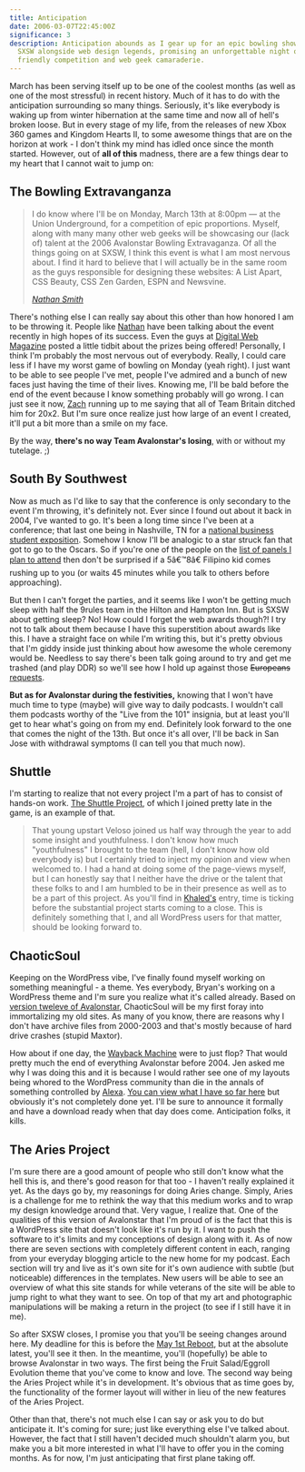 ```yaml
---
title: Anticipation
date: 2006-03-07T22:45:00Z
significance: 3
description: Anticipation abounds as I gear up for an epic bowling showdown at
  SXSW alongside web design legends, promising an unforgettable night of
  friendly competition and web geek camaraderie.
---
```


March has been serving itself up to be one of the coolest months (as well as one of the most stressful) in recent history. Much of it has to do with the anticipation surrounding so many things. Seriously, it's like everybody is waking up from winter hibernation at the same time and now all of hell's broken loose. But in every stage of my life, from the releases of new Xbox 360 games and Kingdom Hearts II, to some awesome things that are on the horizon at work - I don't think my mind has idled once since the month started. However, out of **all of this** madness, there are a few things dear to my heart that I cannot wait to jump on:

## The Bowling Extravanganza

> I do know where I'll be on Monday, March 13th at 8:00pm — at the Union Underground, for a competition of epic proportions. Myself, along with many many other web geeks will be showcasing our (lack of) talent at the 2006 Avalonstar Bowling Extravaganza. Of all the things going on at SXSW, I think this event is what I am most nervous about. I find it hard to believe that I will actually be in the same room as the guys responsible for designing these websites: A List Apart, CSS Beauty, CSS Zen Garden, ESPN and Newsvine.
>
> <cite>[Nathan Smith][1]</cite>

There's nothing else I can really say about this other than how honored I am to be throwing it. People like [Nathan][1] have been talking about the event recently in high hopes of its success. Even the guys at [Digital Web Magazine][2] posted a little tidbit about the prizes being offered! Personally, I think I'm probably the most nervous out of everybody. Really, I could care less if I have my worst game of bowling on Monday (yeah right). I just want to be able to see people I've met, people I've admired and a bunch of new faces just having the time of their lives. Knowing me, I'll be bald before the end of the event because I know something probably will go wrong. I can just see it now, [Zach][3] running up to me saying that all of Team Britain ditched him for 20x2. But I'm sure once realize just how large of an event I created, it'll put a bit more than a smile on my face.

By the way, **there's no way Team Avalonstar's losing**, with or without my tutelage. ;)

## South By Southwest

Now as much as I'd like to say that the conference is only secondary to the event I'm throwing, it's definitely not. Ever since I found out about it back in 2004, I've wanted to go. It's been a long time since I've been at a conference; that last one being in Nashville, TN for a [national business student exposition][4]. Somehow I know I'll be analogic to a star struck fan that got to go to the Oscars. So if you're one of the people on the [list of panels I plan to attend][5] then don't be surprised if a 5â€™8â€ Filipino kid comes rushing up to you (or waits 45 minutes while you talk to others before approaching).

But then I can't forget the parties, and it seems like I won't be getting much sleep with half the 9rules team in the Hilton and Hampton Inn. But is SXSW about getting sleep? No! How could I forget the web awards though?! I try not to talk about them because I have this superstition about awards like this. I have a straight face on while I'm writing this, but it's pretty obvious that I'm giddy inside just thinking about how awesome the whole ceremony would be. Needless to say there's been talk going around to try and get me trashed (and play DDR) so we'll see how I hold up against those <del datetime="2006-03-08T09:11:18+00:00">Europeans</del> <ins datetime="2006-03-08T09:11:18+00:00">requests</ins>.

**But as for Avalonstar during the festivities,** knowing that I won't have much time to type (maybe) will give way to daily podcasts. I wouldn't call them podcasts worthy of the "Live from the 101" insignia, but at least you'll get to hear what's going on from my end. Definitely look forward to the one that comes the night of the 13th. But once it's all over, I'll be back in San Jose with withdrawal symptoms (I can tell you that much now).

## Shuttle

I'm starting to realize that not every project I'm a part of has to consist of hands-on work. [The Shuttle Project][6], of which I joined pretty late in the game, is an example of that.

> That young upstart Veloso joined us half way through the year to add some insight and youthfulness.
I don't know how much "youthfulness" I brought to the team (hell, I don't know how old everybody is) but I certainly tried to inject my opinion and view when welcomed to. I had a hand at doing some of the page-views myself, but I can honestly say that I neither have the drive or the talent that these folks to and I am humbled to be in their presence as well as to be a part of this project. As you'll find in [Khaled's][7] entry, time is ticking before the substantial project starts coming to a close. This is definitely something that I, and all WordPress users for that matter, should be looking forward to.

## ChaoticSoul

Keeping on the WordPress vibe, I've finally found myself working on something meaningful - a theme. Yes everybody, Bryan's working on a WordPress theme and I'm sure you realize what it's called already. Based on [version tweleve of Avalonstar][8], ChaoticSoul will be my first foray into immortalizing my old sites. As many of you know, there are reasons why I don't have archive files from 2000-2003 and that's mostly because of hard drive crashes (stupid Maxtor).

How about if one day, the [Wayback Machine][9] were to just flop? That would pretty much the end of everything Avalonstar before 2004. Jen asked me why I was doing this and it is because I would rather see one of my layouts being whored to the WordPress community than die in the annals of something controlled by [Alexa][10]. [You can view what I have so far here][11] but obviously it's not completely done yet. I'll be sure to announce it formally and have a download ready when that day does come. Anticipation folks, it kills.

## The Aries Project

I'm sure there are a good amount of people who still don't know what the hell this is, and there's good reason for that too - I haven't really explained it yet. As the days go by, my reasonings for doing Aries change. Simply, Aries is a challenge for me to rethink the way that this medium works and to wrap my design knowledge around that. Very vague, I realize that. One of the qualities of this version of Avalonstar that I'm proud of is the fact that this is a WordPress site that doesn't look like it's run by it. I want to push the software to it's limits and my conceptions of design along with it. As of now there are seven sections with completely different content in each, ranging from your everyday blogging article to the new home for my podcast. Each section will try and live as it's own site for it's own audience with subtle (but noticeable) differences in the templates. New users will be able to see an overview of what this site stands for while veterans of the site will be able to jump right to what they want to see. On top of that my art and photographic manipulations will be making a return in the project (to see if I still have it in me).

So after SXSW closes, I promise you that you'll be seeing changes around here. My deadline for this is before the [May 1st Reboot][12], but at the absolute latest, you'll see it then. In the meantime, you'll (hopefully) be able to browse Avalonstar in two ways. The first being the Fruit Salad/Eggroll Evolution theme that you've come to know and love. The second way being the Aries Project while it's in development. It's obvious that as time goes by, the functionality of the former layout will wither in lieu of the new features of the Aries Project.

Other than that, there's not much else I can say or ask you to do but anticipate it. It's coming for sure; just like everything else I've talked about. However, the fact that I still haven't decided much shouldn't alarm you, but make you a bit more interested in what I'll have to offer you in the coming months. As for now, I'm just anticipating that first plane taking off.

[1]: http://sonspring.com/
[2]: http://digital-web.com/
[3]: http://zachinglis.com/
[4]: http://fbla-pbl.org/
[5]: http://external.avalonstar.com/text_2006sxswi.txt
[6]: http://www.brokenkode.com/archives/shuttle-wave-one/
[7]: http://brokenkode.com/
[8]: http://web.archive.org/web/20021114132316/www.avalonstar.net/indexmain.php
[9]: http://archive.org/
[10]: http://alexa.com/
[11]: http://sandbox.avalonstar.com/
[12]: http://cssreboot.com/

